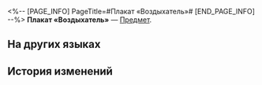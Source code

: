 <%-- [PAGE_INFO]
PageTitle=#Плакат «Воздыхатель»#
[END_PAGE_INFO] --%>
{{Предмет Инфобокс
|id          = 294005
|Изображение = Предмет Плакат «Воздыхатель».png
|Тип         = 
|Инвентарь   = 
|Редкость    = 4
|Эффект      = 
|Описание    = Когда-то это был рекламный щит, арендованный брачным агентством в Миге полутьмы, на котором рекламировалась фальшивая романтика. Однажды он влюбился в проходящего мимо путешественника. С тех пор он страдает от горькой неразделённой любви.
}}
{{Описание|1=''«О, {{MC|ж=прекрасная госпожа|м=блистательный господин}}, добро пожаловать на Пенаконию! Простите мою дерзость, но не встречали ли вы здесь мою возлюбленную?»''}}
'''Плакат «Воздыхатель»''' — [[Предмет]].

==На других языках==
{{На других языках
|en   = Poster: Hurrylove
|zhs  = 海报：爱遇见
|zht  = 海報：愛遇見
|ja   = ポスター：ストー・キング
|ko   = 포스터: 금사빠
|es   = Póster: Enam Orado
|fr   = Affiche de Hamza Mour
|ru   = Плакат «Воздыхатель»
|th   = โปสเตอร์: รอเอ๋ยรอรัก
|vi   = Áp Phích: Gặp Gỡ Tình Yêu
|de   = Poster: Hurrylove
|id   = Poster: Cinta Bersemi
|pt   = Cartaz: VemMozão
}}

==История изменений==
{{История изменений|3.5}}